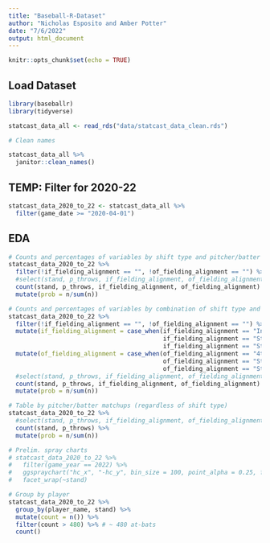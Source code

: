 ```yaml
---
title: "Baseball-R-Dataset"
author: "Nicholas Esposito and Amber Potter"
date: "7/6/2022"
output: html_document
---
```


```r
knitr::opts_chunk$set(echo = TRUE)
```

## Load Dataset

```r
library(baseballr)
library(tidyverse)

statcast_data_all <- read_rds("data/statcast_data_clean.rds")

# Clean names

statcast_data_all %>%
  janitor::clean_names()
```
## TEMP: Filter for 2020-22

```r
statcast_data_2020_to_22 <- statcast_data_all %>%
  filter(game_date >= "2020-04-01")
```


## EDA

```r
# Counts and percentages of variables by shift type and pitcher/batter matchups
statcast_data_2020_to_22 %>%
  filter(!if_fielding_alignment == "", !of_fielding_alignment == "") %>%
  #select(stand, p_throws, if_fielding_alignment, of_fielding_alignment) %>%
  count(stand, p_throws, if_fielding_alignment, of_fielding_alignment) %>%
  mutate(prob = n/sum(n))

# Counts and percentages of variables by combination of shift type and pitcher/batter matchups
statcast_data_2020_to_22 %>%
  filter(!if_fielding_alignment == "", !of_fielding_alignment == "") %>%
  mutate(if_fielding_alignment = case_when(if_fielding_alignment == "Infield shift" ~ "Shift",
                                           if_fielding_alignment == "Strategic" ~ "Shift",
                                           if_fielding_alignment == "Standard" ~ "Standard")) %>%
  mutate(of_fielding_alignment = case_when(of_fielding_alignment == "4th outfielder" ~ "Shift",
                                           of_fielding_alignment == "Strategic" ~ "Shift",
                                           of_fielding_alignment == "Standard" ~ "Standard")) %>%
  #select(stand, p_throws, if_fielding_alignment, of_fielding_alignment) %>%
  count(stand, p_throws, if_fielding_alignment, of_fielding_alignment) %>%
  mutate(prob = n/sum(n))

# Table by pitcher/batter matchups (regardless of shift type)
statcast_data_2020_to_22 %>%
  #select(stand, p_throws, if_fielding_alignment, of_fielding_alignment) %>%
  count(stand, p_throws) %>%
  mutate(prob = n/sum(n))

# Prelim. spray charts
# statcast_data_2020_to_22 %>%
#   filter(game_year == 2022) %>%
#   ggspraychart("hc_x", "-hc_y", bin_size = 100, point_alpha = 0.25, frame = TRUE) +
#   facet_wrap(~stand)

# Group by player
statcast_data_2020_to_22 %>%
  group_by(player_name, stand) %>%
  mutate(count = n()) %>%
  filter(count > 480) %>% # ~ 480 at-bats
  count()
```

